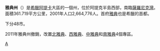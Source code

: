 {{Infobox Pref GR
|name = 雅典
|name_local = Νομαρχία Αθηνών
|flag_periph = Bandera d'Àtica.svg
|image_map =Nomarchia Athinon.png
|periph = [[阿提卡|阿提卡]] 
|capital = [[雅典|雅典]]
|population = 2664776
|population_as_of = 2001年
|pop_rank = 第1位 
|popdens_rank = 第1位 
|area = 361.719
|area_rank = 第53位
|postal_code = 1xx xx
|area_code = 210
|licence = IH/IK
|provinces = 0
|municip = 48
|commun = 0
|ISO = GR-A1
|website = [http://www.nomarxia.gr www.nomarxia.gr]
|munic_map = }}
'''雅典州'''（{{lang-el|Νομαρχία Αθηνών}}）是[[希臘|希臘]][[阿提卡|阿提卡]]大區的一個州，位於阿提克半島西部，南臨[[薩羅尼克灣|薩羅尼克灣]]。面積361.719平方公里，2001年人口2,664,776人。首府[[雅典|雅典]]也是希臘的首都。

下分48市。

2011年雅典州撤銷，改置[[北雅典|北雅典]]、[[西雅典|西雅典]]、[[中雅典|中雅典]]和[[南雅典|南雅典]]4個專區。

[[Category:希臘州份|Α]]